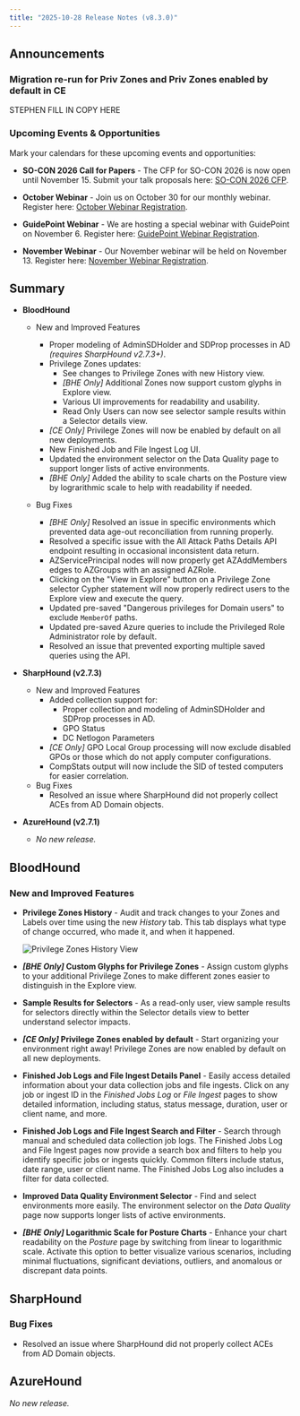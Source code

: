 ```yaml
---
title: "2025-10-28 Release Notes (v8.3.0)"
---
```


## Announcements

### Migration re-run for Priv Zones and Priv Zones enabled by default in CE
STEPHEN FILL IN COPY HERE

### Upcoming Events & Opportunities

Mark your calendars for these upcoming events and opportunities:

- **SO-CON 2026 Call for Papers** - The CFP for SO-CON 2026 is now open until November 15. Submit your talk proposals here: [SO-CON 2026 CFP](https://ghst.ly/socon26-cfp).

- **October Webinar** - Join us on October 30 for our monthly webinar. Register here: [October Webinar Registration](https://specterops.zoom.us/webinar/register/WN_kKbaJbJXRBayoePEw4eawQ).

- **GuidePoint Webinar** - We are hosting a special webinar with GuidePoint on November 6. Register here: [GuidePoint Webinar Registration](https://specterops.zoom.us/webinar/register/WN_zVrpSPK1QJOUTZyNzMlxPQ).

- **November Webinar** - Our November webinar will be held on November 13. Register here: [November Webinar Registration](https://specterops.zoom.us/webinar/register/WN_dRIUDnOzRFG9EiSYSikMDg).

## Summary

- **BloodHound**
  - New and Improved Features
    - Proper modeling of AdminSDHolder and SDProp processes in AD _(requires SharpHound v2.7.3+)_.
    - Privilege Zones updates:
      - See changes to Privilege Zones with new History view.
      - _[BHE Only]_ Additional Zones now support custom glyphs in Explore view.
      - Various UI improvements for readability and usability.
      - Read Only Users can now see selector sample results within a Selector details view.
    - _[CE Only]_ Privilege Zones will now be enabled by default on all new deployments.
    - New Finished Job and File Ingest Log UI.
    - Updated the environment selector on the Data Quality page to support longer lists of active environments.
    - _[BHE Only]_ Added the ability to scale charts on the Posture view by lograrithmic scale to help with readability if needed.

  - Bug Fixes
    - _[BHE Only]_ Resolved an issue in specific environments which prevented data age-out reconciliation from running properly.
    - Resolved a specific issue with the All Attack Paths Details API endpoint resulting in occasional inconsistent data return.
    - AZServicePrincipal nodes will now properly get AZAddMembers edges to AZGroups with an assigned AZRole.
    - Clicking on the "View in Explore" button on a Privilege Zone selector Cypher statement will now properly redirect users to the Explore view and execute the query.
    - Updated pre-saved "Dangerous privileges for Domain users" to exclude `MemberOf` paths.
    - Updated pre-saved Azure queries to include the Privileged Role Administrator role by default.
    - Resolved an issue that prevented exporting multiple saved queries using the API.


- **SharpHound (v2.7.3)**
  - New and Improved Features
    - Added collection support for:
      - Proper collection and modeling of AdminSDHolder and SDProp processes in AD.
      - GPO Status
      - DC Netlogon Parameters
    - _[CE Only]_ GPO Local Group processing will now exclude disabled GPOs or those which do not apply computer configurations.
    - CompStats output will now include the SID of tested computers for easier correlation.
  - Bug Fixes
    - Resolved an issue where SharpHound did not properly collect ACEs from AD Domain objects.

- **AzureHound (v2.7.1)**
  - _No new release._

## BloodHound

### New and Improved Features

- **Privilege Zones History** - Audit and track changes to your Zones and Labels over time using the new _History_ tab. This tab displays what type of change occurred, who made it, and when it happened.
  
  <Frame>
    <img src="/images/release_notes/8_3_0/pzm-history-view.png" alt="Privilege Zones History View"/>
  </Frame>

- **_[BHE Only]_ Custom Glyphs for Privilege Zones** - Assign custom glyphs to your additional Privilege Zones to make different zones easier to distinguish in the Explore view.

- **Sample Results for Selectors** - As a read-only user, view sample results for selectors directly within the Selector details view to better understand selector impacts.
  
- **_[CE Only]_ Privilege Zones enabled by default** - Start organizing your environment right away! Privilege Zones are now enabled by default on all new deployments.

- **Finished Job Logs and File Ingest Details Panel** - Easily access detailed information about your data collection jobs and file ingests. Click on any job or ingest ID in the _Finished Jobs Log_ or _File Ingest_ pages to show detailed information, including status, status message, duration, user or client name, and more.

- **Finished Job Logs and File Ingest Search and Filter** - Search through manual and scheduled data collection job logs. The Finished Jobs Log and File Ingest pages now provide a search box and filters to help you identify specific jobs or ingests quickly. Common filters include status, date range, user or client name. The Finished Jobs Log also includes a filter for data collected.

- **Improved Data Quality Environment Selector** - Find and select environments more easily. The environment selector on the _Data Quality_ page now supports longer lists of active environments.

- **_[BHE Only]_ Logarithmic Scale for Posture Charts** - Enhance your chart readability on the _Posture_ page by switching from linear to logarithmic scale. Activate this option to better visualize various scenarios, including minimal fluctuations, significant deviations, outliers, and anomalous or discrepant data points.

## SharpHound

### Bug Fixes

- Resolved an issue where SharpHound did not properly collect ACEs from AD Domain objects.

## AzureHound

_No new release._
